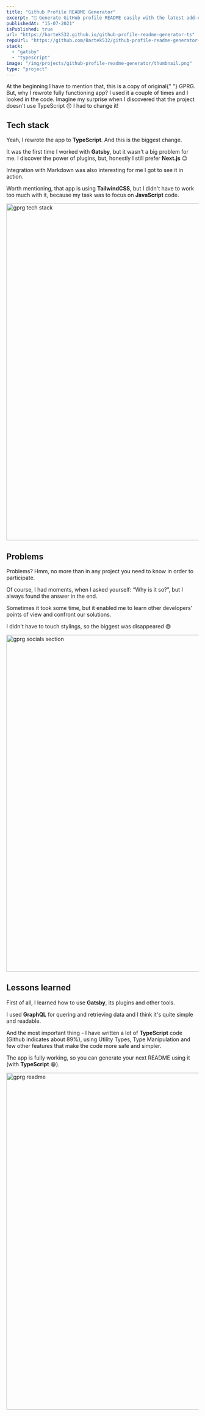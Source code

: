 ```yaml
---
title: "Github Profile README Generator"
excerpt: "🚀 Generate GitHub profile README easily with the latest add-ons like visitors count, GitHub stats, etc using minimal UI."
publishedAt: "15-07-2021"
isPublished: true
url: "https://bartek532.github.io/github-profile-readme-generator-ts"
repoUrl: "https://github.com/Bartek532/github-profile-readme-generator-ts"
stack:
  - "gatsby"
  - "typescript"
image: "/img/projects/github-profile-readme-generator/thumbnail.png"
type: "project"
---
```


<div id="introduction">
  At the beginning I have to mention that, this is a copy of original{" "}
  <Link href="https://github.com/rahuldkjain/github-profile-readme-generator">GPRG</Link>. But, why I rewrote fully
  functioning app? I used it a couple of times and I looked in the code. Imagine my surprise when I discovered that the
  project doesn't use TypeScript 😯 I had to change it!
</div>

## Tech stack

Yeah, I rewrote the app to **TypeScript**. And this is the biggest change.

It was the first time I worked with **Gatsby**, but it wasn't a big problem for me. I discover the power of plugins, but, honestly I still prefer **Next.js** 😉

Integration with Markdown was also interesting for me I got to see it in action.

Worth mentioning, that app is using **TailwindCSS**, but I didn't have to work too much with it, because my task was to focus on **JavaScript** code.

<Image src="/img/projects/github-profile-readme-generator/stack.png" alt="gprg tech stack" width="1200" height="880" />

## Problems

Problems? Hmm, no more than in any project you need to know in order to participate.

Of course, I had moments, when I asked yourself: “Why is it so?”, but I always found the answer in the end.

Sometimes it took some time, but it enabled me to learn other developers' points of view and confront our solutions.

I didn't have to touch stylings, so the biggest was disappeared 😅

<Image
  src="/img/projects/github-profile-readme-generator/socials.png"
  alt="gprg socials section"
  width="1200"
  height="880"
/>

## Lessons learned

First of all, I learned how to use **Gatsby**, its plugins and other tools.

I used **GraphQL** for quering and retrieving data and I think it's quite simple and readable.

And the most important thing - I have written a lot of **TypeScript** code (Github indicates about 89%), using Utility Types, Type Manipulation and few other features that make the code more safe and simpler.

The app is fully working, so you can generate your next README using it (with **TypeScript** 😁).

<Image src="/img/projects/github-profile-readme-generator/readme.png" alt="gprg readme" width="1200" height="880" />
